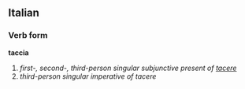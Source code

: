 ==Italian==
===Verb form===
'''taccia'''

# ''first-, second-, third-person singular subjunctive present of [[tacere]]''
# ''third-person singular imperative of tacere''